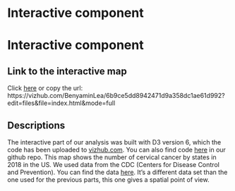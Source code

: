 # Interactive component


# Interactive component

## Link to the interactive map
Click [here](https://vizhub.com/BenyaminLea/6b9ce5dd8942471d9a358dc1ae61d992?edit=files&file=index.html&mode=full) or copy the url: https://vizhub.com/BenyaminLea/6b9ce5dd8942471d9a358dc1ae61d992?edit=files&file=index.html&mode=full

## Descriptions

The interactive part of our analysis was built with D3 version 6, which the code has been uploaded to [vizhub.com](vizhub.com). You can also find code [here](https://github.com/BenyaminLea/CervicalCancer/blob/main/interactive_component_d3_v6.html) in our github repo. 
This map shows the number of cervical cancer by states in 2018 in the US. 
We used data from the CDC (Centers for Disease Control and Prevention). You can find the data [here](https://github.com/BenyaminLea/CervicalCancer/blob/main/resources/USCSOverviewMap.csv). It's a different data set than the one used for the previous parts, this one gives a spatial point of view.


